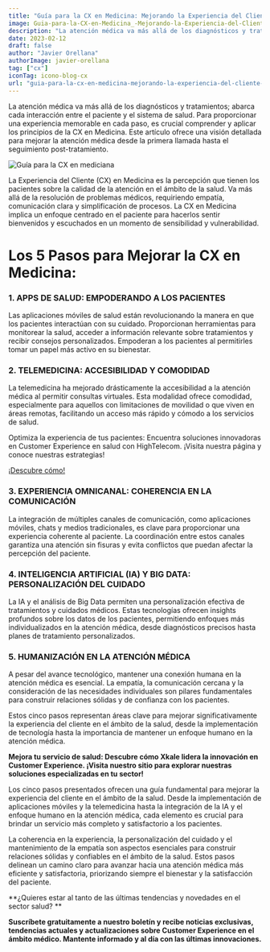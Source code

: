 ```yaml
---
title: "Guía para la CX en Medicina: Mejorando la Experiencia del Cliente en Salud"
image: Guia-para-la-CX-en-Medicina_-Mejorando-la-Experiencia-del-Cliente-en-Salud
description: "La atención médica va más allá de los diagnósticos y tratamientos; abarca cada interacción entre el paciente y el sistema de salud. Para proporcionar una experiencia memorable en cada paso, es crucial comprender y aplicar los principios de la CX en Medicina. Este artículo ofrece una visión detallada para mejorar la atención médica desde la primera llamada hasta el seguimiento post-tratamiento."
date: 2023-02-12
draft: false
author: "Javier Orellana"
authorImage: javier-orellana
tag: ["cx"]
iconTag: icono-blog-cx
url: "guia-para-la-cx-en-medicina-mejorando-la-experiencia-del-cliente-en-salud"
---
```


La atención médica va más allá de los diagnósticos y tratamientos; abarca cada interacción entre el paciente y el sistema de salud. Para proporcionar una experiencia memorable en cada paso, es crucial comprender y aplicar los principios de la CX en Medicina. Este artículo ofrece una visión detallada para mejorar la atención médica desde la primera llamada hasta el seguimiento post-tratamiento.

![Guía para la CX en mediciana](/image/posts/Guia-para-la-CX-en-Medicina_-Mejorando-la-Experiencia-del-Cliente-en-Salud-1024x576.webp)

La Experiencia del Cliente (CX) en Medicina es la percepción que tienen los pacientes sobre la calidad de la atención en el ámbito de la salud. Va más allá de la resolución de problemas médicos, requiriendo empatía, comunicación clara y simplificación de procesos. La CX en Medicina implica un enfoque centrado en el paciente para hacerlos sentir bienvenidos y escuchados en un momento de sensibilidad y vulnerabilidad.

# Los 5 Pasos para Mejorar la CX en Medicina:
### 1. APPS DE SALUD: EMPODERANDO A LOS PACIENTES
Las aplicaciones móviles de salud están revolucionando la manera en que los pacientes interactúan con su cuidado. Proporcionan herramientas para monitorear la salud, acceder a información relevante sobre tratamientos y recibir consejos personalizados. Empoderan a los pacientes al permitirles tomar un papel más activo en su bienestar.

### 2. TELEMEDICINA: ACCESIBILIDAD Y COMODIDAD
La telemedicina ha mejorado drásticamente la accesibilidad a la atención médica al permitir consultas virtuales. Esta modalidad ofrece comodidad, especialmente para aquellos con limitaciones de movilidad o que viven en áreas remotas, facilitando un acceso más rápido y cómodo a los servicios de salud.

Optimiza la experiencia de tus pacientes: Encuentra soluciones innovadoras en Customer Experience en salud con HighTelecom. ¡Visita nuestra página y conoce nuestras estrategias!

[¡Descubre cómo!](/experiencia-del-cliente)

### 3. EXPERIENCIA OMNICANAL: COHERENCIA EN LA COMUNICACIÓN
La integración de múltiples canales de comunicación, como aplicaciones móviles, chats y medios tradicionales, es clave para proporcionar una experiencia coherente al paciente. La coordinación entre estos canales garantiza una atención sin fisuras y evita conflictos que puedan afectar la percepción del paciente.

### 4. INTELIGENCIA ARTIFICIAL (IA) Y BIG DATA: PERSONALIZACIÓN DEL CUIDADO
La IA y el análisis de Big Data permiten una personalización efectiva de tratamientos y cuidados médicos. Estas tecnologías ofrecen insights profundos sobre los datos de los pacientes, permitiendo enfoques más individualizados en la atención médica, desde diagnósticos precisos hasta planes de tratamiento personalizados.

### 5. HUMANIZACIÓN EN LA ATENCIÓN MÉDICA
A pesar del avance tecnológico, mantener una conexión humana en la atención médica es esencial. La empatía, la comunicación cercana y la consideración de las necesidades individuales son pilares fundamentales para construir relaciones sólidas y de confianza con los pacientes.

Estos cinco pasos representan áreas clave para mejorar significativamente la experiencia del cliente en el ámbito de la salud, desde la implementación de tecnología hasta la importancia de mantener un enfoque humano en la atención médica.

**Mejora tu servicio de salud: Descubre cómo Xkale lidera la innovación en Customer Experience. ¡Visita nuestro sitio para explorar nuestras soluciones especializadas en tu sector!**

<Link text="¡quiero saber más" href="/experiencia-del-cliente" class="px-3 py-2 bg-xkale rounded-lg text-white uppercase shadow-lg"/>

Los cinco pasos presentados ofrecen una guía fundamental para mejorar la experiencia del cliente en el ámbito de la salud. Desde la implementación de aplicaciones móviles y la telemedicina hasta la integración de la IA y el enfoque humano en la atención médica, cada elemento es crucial para brindar un servicio más completo y satisfactorio a los pacientes.

La coherencia en la experiencia, la personalización del cuidado y el mantenimiento de la empatía son aspectos esenciales para construir relaciones sólidas y confiables en el ámbito de la salud. Estos pasos delinean un camino claro para avanzar hacia una atención médica más eficiente y satisfactoria, priorizando siempre el bienestar y la satisfacción del paciente.

**¿Quieres estar al tanto de las últimas tendencias y novedades en el sector salud? **

**Suscríbete gratuitamente a nuestro boletín y recibe noticias exclusivas, tendencias actuales y actualizaciones sobre Customer Experience en el ámbito médico. Mantente informado y al día con las últimas innovaciones.**
